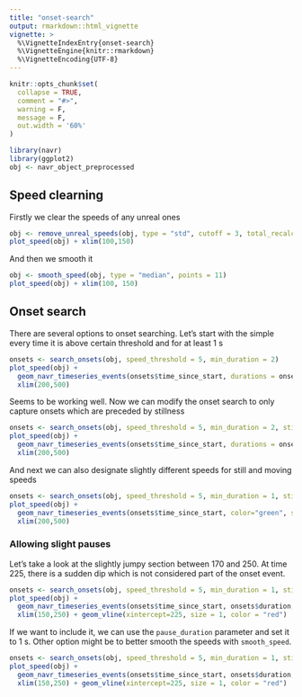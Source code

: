 ```yaml
---
title: "onset-search"
output: rmarkdown::html_vignette
vignette: >
  %\VignetteIndexEntry{onset-search}
  %\VignetteEngine{knitr::rmarkdown}
  %\VignetteEncoding{UTF-8}
---
```


```r
knitr::opts_chunk$set(
  collapse = TRUE,
  comment = "#>",
  warning = F,
  message = F,
  out.width = '60%'
)
```

```r
library(navr)
library(ggplot2)
obj <- navr_object_preprocessed
```

## Speed clearning
Firstly we clear the speeds of any unreal ones
```r
obj <- remove_unreal_speeds(obj, type = "std", cutoff = 3, total_recalculate = TRUE)
plot_speed(obj) + xlim(100,150)
```
And then we smooth it
```r
obj <- smooth_speed(obj, type = "median", points = 11)
plot_speed(obj) + xlim(100, 150) 
```

## Onset search
There are several options to onset searching. Let's start with the simple every time it is above certain threshold and for at least 1 s

```r
onsets <- search_onsets(obj, speed_threshold = 5, min_duration = 2)
plot_speed(obj) +
  geom_navr_timeseries_events(onsets$time_since_start, durations = onsets$duration, color=NA, size=1.5) +
  xlim(200,500)
```
 
Seems to be working well. Now we can modify the onset search to only capture onsets which are preceded by stillness

```r
onsets <- search_onsets(obj, speed_threshold = 5, min_duration = 2, still_duration = 3)
plot_speed(obj) +
  geom_navr_timeseries_events(onsets$time_since_start, durations = onsets$duration, color=NA, size=1.5) +
  xlim(200,500)
```

And next we can also designate slightly different speeds for still and moving speeds

```r
onsets <- search_onsets(obj, speed_threshold = 5, min_duration = 1, still_duration = 2, still_speed_threshold = 2)
plot_speed(obj) + 
  geom_navr_timeseries_events(onsets$time_since_start, color="green", size=1.5) + 
  xlim(200,500)
```

### Allowing slight pauses
Let's take a look at the slightly jumpy section between 170 and 250. At time 225, there is a sudden dip which is not considered part of the onset event.
```r
onsets <- search_onsets(obj, speed_threshold = 5, min_duration = 1, still_duration = 1, still_speed_threshold = 2)
plot_speed(obj) + 
  geom_navr_timeseries_events(onsets$time_since_start, onsets$duration, color="green", size=1.5) + 
  xlim(150,250) + geom_vline(xintercept=225, size = 1, color = "red")
```

If we want to include it, we can use the `pause_duration` parameter and set it to 1 s. Other option might be to better smooth the speeds with `smooth_speed`.

```r
onsets <- search_onsets(obj, speed_threshold = 5, min_duration = 1, still_duration = 1, still_speed_threshold = 2, pause_duration = 1)
plot_speed(obj) + 
  geom_navr_timeseries_events(onsets$time_since_start, onsets$duration, color="green", size=1.5) + 
  xlim(150,250) + geom_vline(xintercept=225, size = 1, color = "red")
```


